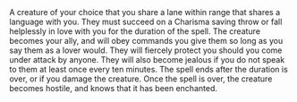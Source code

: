 
<Meta title="Spells|Bard" />

<Story name="Valehdella\'s Lie of Love">
  <SpellBlock
    name="Valehdella's Lie of Love"
    level={5}
    spellType="Enchantment"
    castingTime="1 action"
    voice
    somatic
    material
    materialDescription="A flower meant for a lover"
    classes={["bard", "warlock"]}
    concentration
    duration="Up to 1 hour"
    range="60 feet"
  >
    A creature of your choice that you share a lane within range that shares a
    language with you. They must succeed on a Charisma saving throw or fall
    helplessly in love with you for the duration of the spell. The creature
    becomes your ally, and will obey commands you give them so long as you say
    them as a lover would. They will fiercely protect you should you come under
    attack by anyone. They will also become jealous if you do not speak to them
    at least once every ten minutes. The spell ends after the duration is over,
    or if you damage the creature. Once the spell is over, the creature becomes
    hostile, and knows that it has been enchanted.
  </SpellBlock>
</Story>
